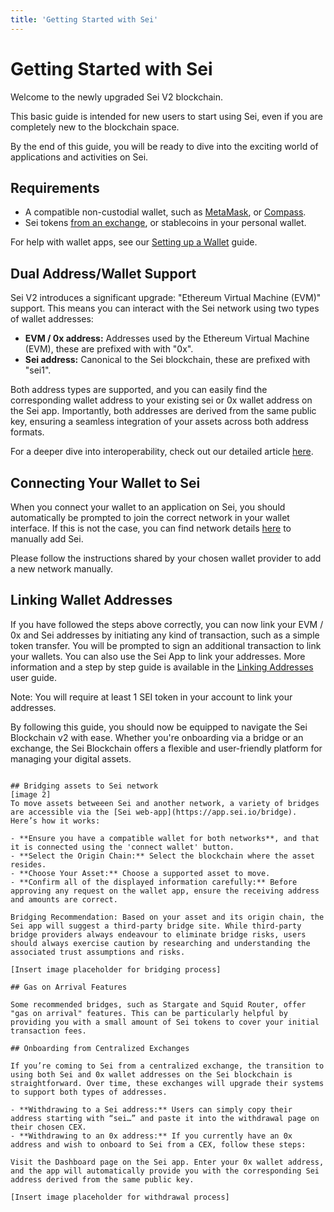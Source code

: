 ```yaml
---
title: 'Getting Started with Sei'
---
```


# Getting Started with Sei

Welcome to the newly upgraded Sei V2 blockchain. 

This basic guide is intended for new users to start using Sei, even if you are completely new to the blockchain space.

By the end of this guide, you will be ready to dive into the exciting world of applications and activities on Sei.

## Requirements

- A compatible non-custodial wallet, such as [MetaMask](https://metamask.io/), or [Compass](https://compasswallet.io/).
- Sei tokens [from an exchange](https://www.docs.sei.io/getting-tokens/mainnet-tokens), or stablecoins in your personal wallet.

For help with wallet apps, see our [Setting up a Wallet](https://www.docs.sei.io/setting-up-a-wallet) guide.

## Dual Address/Wallet Support

Sei V2 introduces a significant upgrade: "Ethereum Virtual Machine (EVM)" support. This means you can interact with the Sei network using two types of wallet addresses:

- **EVM / 0x address:** Addresses used by the Ethereum Virtual Machine (EVM), these are prefixed with with "0x".
- **Sei address:** Canonical to the Sei blockchain, these are prefixed with "sei1".

Both address types are supported, and you can easily find the corresponding wallet address to your existing sei or 0x wallet address on the Sei app. 
Importantly, both addresses are derived from the same public key, ensuring a seamless integration of your assets across both address formats.

For a deeper dive into interoperability, check out our detailed article [here](https://blog.sei.io/sei-v2-interoperability/).

## Connecting Your Wallet to Sei

When you connect your wallet to an application on Sei, you should automatically be prompted to join the correct network in your wallet interface. If this is not the case, you can find network details [here](https://www.docs.sei.io/setting-up-a-wallet) to manually add Sei.

Please follow the instructions shared by your chosen wallet provider to add a new network manually.

## Linking Wallet Addresses

If you have followed the steps above correctly, you can now link your EVM / 0x and Sei addresses by initiating any kind of transaction, such as a simple token transfer. You will be prompted to sign an additional transaction to link your wallets. You can also use the Sei App to link your addresses. More information and a step by step guide is available in the [Linking Addresses](/user-guides/linking-addresses) user guide.

Note: You will require at least 1 SEI token in your account to link your addresses.

By following this guide, you should now be equipped to navigate the Sei Blockchain v2 with ease. Whether you're onboarding via a bridge or an exchange, the Sei Blockchain offers a flexible and user-friendly platform for managing your digital assets.


~~~~~~~~ Ignore below here ~~~~~~~

## Bridging assets to Sei network
[image 2]
To move assets betweeen Sei and another network, a variety of bridges are accessible via the [Sei web-app](https://app.sei.io/bridge). Here’s how it works:

- **Ensure you have a compatible wallet for both networks**, and that it is connected using the 'connect wallet' button.
- **Select the Origin Chain:** Select the blockchain where the asset resides.
- **Choose Your Asset:** Choose a supported asset to move.
- **Confirm all of the displayed information carefully:** Before approving any request on the wallet app, ensure the receiving address and amounts are correct.

Bridging Recommendation: Based on your asset and its origin chain, the Sei app will suggest a third-party bridge site. While third-party bridge providers always endeavour to eliminate bridge risks, users should always exercise caution by researching and understanding the associated trust assumptions and risks.

[Insert image placeholder for bridging process]

## Gas on Arrival Features

Some recommended bridges, such as Stargate and Squid Router, offer "gas on arrival" features. This can be particularly helpful by providing you with a small amount of Sei tokens to cover your initial transaction fees.

## Onboarding from Centralized Exchanges

If you’re coming to Sei from a centralized exchange, the transition to using both Sei and 0x wallet addresses on the Sei blockchain is straightforward. Over time, these exchanges will upgrade their systems to support both types of addresses.

- **Withdrawing to a Sei address:** Users can simply copy their address starting with “sei…” and paste it into the withdrawal page on their chosen CEX.
- **Withdrawing to an 0x address:** If you currently have an 0x address and wish to onboard to Sei from a CEX, follow these steps:

Visit the Dashboard page on the Sei app. Enter your 0x wallet address, and the app will automatically provide you with the corresponding Sei address derived from the same public key.

[Insert image placeholder for withdrawal process]


